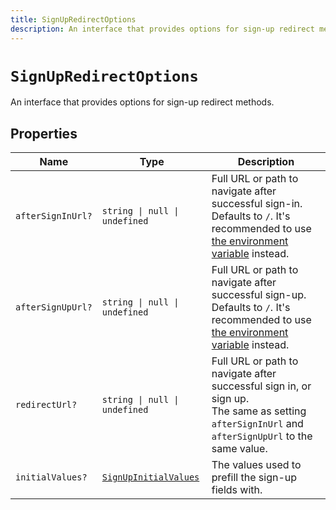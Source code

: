 ```yaml
---
title: SignUpRedirectOptions
description: An interface that provides options for sign-up redirect methods.
---
```


# `SignUpRedirectOptions`

An interface that provides options for sign-up redirect methods.

## Properties

| Name | Type | Description |
| --- | --- | --- |
| `afterSignInUrl?` | `string \| null \| undefined` | Full URL or path to navigate after successful sign-in. Defaults to `/`. It's recommended to use [the environment variable](/docs/deployments/clerk-environment-variables#sign-in-and-sign-up-redirects) instead. |
| `afterSignUpUrl?` | `string \| null \| undefined` | Full URL or path to navigate after successful sign-up. Defaults to `/`. It's recommended to use [the environment variable](/docs/deployments/clerk-environment-variables#sign-in-and-sign-up-redirects) instead. |
| `redirectUrl?` | `string \| null \| undefined` | Full URL or path to navigate after successful sign in, or sign up.<br/>The same as setting `afterSignInUrl` and `afterSignUpUrl` to the same value. |
| `initialValues?` | [`SignUpInitialValues`](/docs/references/javascript/types/sign-up-initial-values) | The values used to prefill the sign-up fields with. |